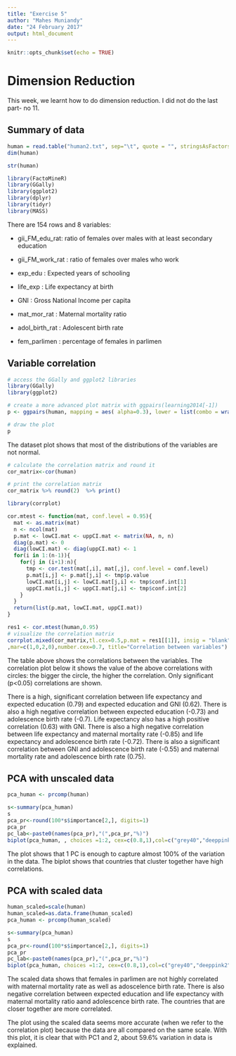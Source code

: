 ```yaml
---
title: "Exercise 5"
author: "Mahes Muniandy"
date: "24 February 2017"
output: html_document
---
```


```r
knitr::opts_chunk$set(echo = TRUE)
```

# Dimension Reduction

This week, we learnt how to do dimension reduction. I did not do the last part-
no 11.

## Summary of data

```r

human = read.table("human2.txt", sep="\t", quote = "", stringsAsFactors = FALSE, header=TRUE)
dim(human)

str(human)

library(FactoMineR)
library(GGally)
library(ggplot2)
library(dplyr)
library(tidyr)
library(MASS)
```

There are 154 rows and 8 variables:

 - gii_FM_edu_rat: ratio of females over males with at least secondary education
 
 - gii_FM_work_rat  : ratio of females over males who work
 
 - exp_edu          : Expected years of schooling 
 
 - life_exp         : Life expectancy at birth
 
 - GNI              : Gross National Income per capita
 
 - mat_mor_rat      : Maternal mortality ratio
 
 - adol_birth_rat   : Adolescent birth rate
 
 - fem_parlimen     : percentage of females in parlimen


## Variable correlation

```r
# access the GGally and ggplot2 libraries
library(GGally)
library(ggplot2)

# create a more advanced plot matrix with ggpairs(learning2014[-1])
p <- ggpairs(human, mapping = aes( alpha=0.3), lower = list(combo = wrap("facethist", bins = 20)))

# draw the plot
p

```
The dataset plot shows that most of the distributions of the variables are not normal.


```r

# calculate the correlation matrix and round it
cor_matrix<-cor(human) 

# print the correlation matrix
cor_matrix %>% round(2)  %>% print() 

library(corrplot)

cor.mtest <- function(mat, conf.level = 0.95){
  mat <- as.matrix(mat)
  n <- ncol(mat)
  p.mat <- lowCI.mat <- uppCI.mat <- matrix(NA, n, n)
  diag(p.mat) <- 0
  diag(lowCI.mat) <- diag(uppCI.mat) <- 1
  for(i in 1:(n-1)){
    for(j in (i+1):n){
      tmp <- cor.test(mat[,i], mat[,j], conf.level = conf.level)
      p.mat[i,j] <- p.mat[j,i] <- tmp$p.value
      lowCI.mat[i,j] <- lowCI.mat[j,i] <- tmp$conf.int[1]
      uppCI.mat[i,j] <- uppCI.mat[j,i] <- tmp$conf.int[2]
    }
  }
  return(list(p.mat, lowCI.mat, uppCI.mat))
}

res1 <- cor.mtest(human,0.95)
# visualize the correlation matrix
corrplot.mixed(cor_matrix,tl.cex=0.5,p.mat = res1[[1]], insig = "blank"
,mar=c(1,0,2,0),number.cex=0.7, title="Correlation between variables")

```


The table above shows the correlations between the variables. The correlation plot below it shows the value of the above correlations with circles: the bigger the circle, the higher the correlation. Only significant (p<0.05) correlations are shown.

There is a high, significant correlation between life expectancy and 
expected education (0.79) and expected education and GNI (0.62). There 
is also a high negative correlation between expected education (-0.73)
and adolescence birth rate (-0.7). Life expectancy also has a high positive
correlation (0.63) with GNI. There is also a high negative correlation 
between life expectancy and maternal mortality rate (-0.85) and life expectancy and adolescence birth rate (-0.72). There is also a significant correlation between GNI and adolescence birth rate (-0.55) and maternal mortality rate and adolescence birth rate (0.75).
 
## PCA with unscaled data 
```r
pca_human <- prcomp(human)

s<-summary(pca_human)
s
pca_pr<-round(100*s$importance[2,], digits=1)
pca_pr
pc_lab<-paste0(names(pca_pr),"(",pca_pr,"%)")
biplot(pca_human, , choices =1:2, cex=c(0.8,1),col=c("grey40","deeppink2"),xlab=pc_lab[1],ylab=pc_lab[2]) 

```
The plot shows that 1 PC is enough to capture almost 100% of the variation in the data. The biplot shows that countries that cluster together have high correlations.
 
## PCA with scaled data  
```r

human_scaled=scale(human)
human_scaled=as.data.frame(human_scaled)
pca_human <- prcomp(human_scaled)

s<-summary(pca_human)
s
pca_pr<-round(100*s$importance[2,], digits=1)
pca_pr
pc_lab<-paste0(names(pca_pr),"(",pca_pr,"%)")
biplot(pca_human, choices =1:2, cex=c(0.8,1),col=c("grey40","deeppink2"),xlab=pc_lab[1],ylab=pc_lab[2]) 

```
The scaled data shows that females in parlimen are not highly correlated with maternal mortality rate
as well as adoscelence birth rate. There is also negative correlation between expected education and life 
expectancy with maternal mortality ratio aand adolescence birth rate. The countries that are
closer together are more correlated.

The plot using the scaled data seems more accurate (when we refer to the correlation plot)
because the data are all compared on the same scale. With this plot, it is clear that with PC1 and 2, about 59.6% variation in data is explained.